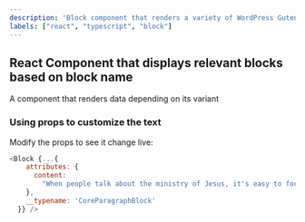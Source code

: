```yaml
---
description: 'Block component that renders a variety of WordPress Gutenberg blocks.'
labels: ["react", "typescript", "block"]
---
```



## React Component that displays relevant blocks based on block name

A component that renders data depending on its variant

### Using props to customize the text

Modify the props to see it change live:
```js live
<Block {...{
    attributes: {
      content:
        "When people talk about the ministry of Jesus, it's easy to focus on his miracles. Jesus performed some amazing feats that the world had never seen (and hasn’t seen since). But one of the most exciting things about His ministry was His teaching style."
    },
    __typename: 'CoreParagraphBlock'
  }} />
```
